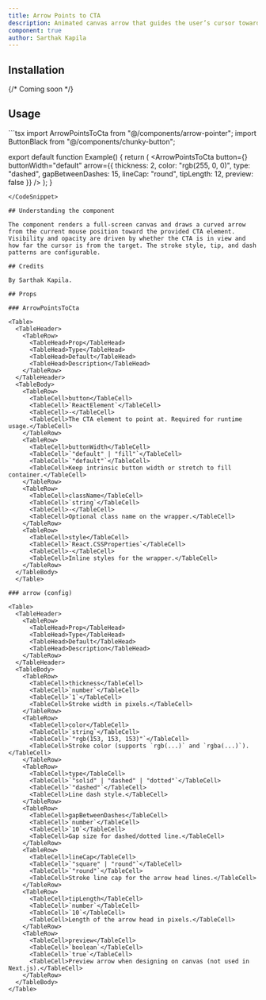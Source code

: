 ```yaml
---
title: Arrow Points to CTA
description: Animated canvas arrow that guides the user’s cursor toward a target CTA button.
component: true
author: Sarthak Kapila
---
```


<ComponentPreview name="arrow-button" />

## Installation

{/* Coming soon */}

## Usage

<CodeSnippet title="Arrow Points to CTA Example">
```tsx
import ArrowPointsToCta from "@/components/arrow-pointer";
import ButtonBlack from "@/components/chunky-button";

export default function Example() {
  return (
    <ArrowPointsToCta
      button={<ButtonBlack title="Buy now" />}
      buttonWidth="default"
      arrow={{
        thickness: 2,
        color: "rgb(255, 0, 0)",
        type: "dashed",
        gapBetweenDashes: 15,
        lineCap: "round",
        tipLength: 12,
        preview: false
      }}
    />
  );
}
```
</CodeSnippet>

## Understanding the component

The component renders a full-screen canvas and draws a curved arrow from the current mouse position toward the provided CTA element. Visibility and opacity are driven by whether the CTA is in view and how far the cursor is from the target. The stroke style, tip, and dash patterns are configurable.

## Credits

By Sarthak Kapila.

## Props

### ArrowPointsToCta

<Table>
  <TableHeader>
    <TableRow>
      <TableHead>Prop</TableHead>
      <TableHead>Type</TableHead>
      <TableHead>Default</TableHead>
      <TableHead>Description</TableHead>
    </TableRow>
  </TableHeader>
  <TableBody>
    <TableRow>
      <TableCell>button</TableCell>
      <TableCell>`ReactElement`</TableCell>
      <TableCell>-</TableCell>
      <TableCell>The CTA element to point at. Required for runtime usage.</TableCell>
    </TableRow>
    <TableRow>
      <TableCell>buttonWidth</TableCell>
      <TableCell>`"default" | "fill"`</TableCell>
      <TableCell>`"default"`</TableCell>
      <TableCell>Keep intrinsic button width or stretch to fill container.</TableCell>
    </TableRow>
    <TableRow>
      <TableCell>className</TableCell>
      <TableCell>`string`</TableCell>
      <TableCell>-</TableCell>
      <TableCell>Optional class name on the wrapper.</TableCell>
    </TableRow>
    <TableRow>
      <TableCell>style</TableCell>
      <TableCell>`React.CSSProperties`</TableCell>
      <TableCell>-</TableCell>
      <TableCell>Inline styles for the wrapper.</TableCell>
    </TableRow>
  </TableBody>
  </Table>

### arrow (config)

<Table>
  <TableHeader>
    <TableRow>
      <TableHead>Prop</TableHead>
      <TableHead>Type</TableHead>
      <TableHead>Default</TableHead>
      <TableHead>Description</TableHead>
    </TableRow>
  </TableHeader>
  <TableBody>
    <TableRow>
      <TableCell>thickness</TableCell>
      <TableCell>`number`</TableCell>
      <TableCell>`1`</TableCell>
      <TableCell>Stroke width in pixels.</TableCell>
    </TableRow>
    <TableRow>
      <TableCell>color</TableCell>
      <TableCell>`string`</TableCell>
      <TableCell>`"rgb(153, 153, 153)"`</TableCell>
      <TableCell>Stroke color (supports `rgb(...)` and `rgba(...)`).</TableCell>
    </TableRow>
    <TableRow>
      <TableCell>type</TableCell>
      <TableCell>`"solid" | "dashed" | "dotted"`</TableCell>
      <TableCell>`"dashed"`</TableCell>
      <TableCell>Line dash style.</TableCell>
    </TableRow>
    <TableRow>
      <TableCell>gapBetweenDashes</TableCell>
      <TableCell>`number`</TableCell>
      <TableCell>`10`</TableCell>
      <TableCell>Gap size for dashed/dotted line.</TableCell>
    </TableRow>
    <TableRow>
      <TableCell>lineCap</TableCell>
      <TableCell>`"square" | "round"`</TableCell>
      <TableCell>`"round"`</TableCell>
      <TableCell>Stroke line cap for the arrow head lines.</TableCell>
    </TableRow>
    <TableRow>
      <TableCell>tipLength</TableCell>
      <TableCell>`number`</TableCell>
      <TableCell>`10`</TableCell>
      <TableCell>Length of the arrow head in pixels.</TableCell>
    </TableRow>
    <TableRow>
      <TableCell>preview</TableCell>
      <TableCell>`boolean`</TableCell>
      <TableCell>`true`</TableCell>
      <TableCell>Preview arrow when designing on canvas (not used in Next.js).</TableCell>
    </TableRow>
  </TableBody>
</Table>

